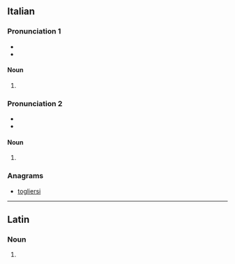 ==Italian==

===Pronunciation 1===
{{rfc-pron-n|Pronunciation 1|lang=it}}
* {{IPA|/sorˈtiled͡ʒi/|[s̪or̺ˈt̪͡iː.l̺e.d͡ʒi]|lang=it}}
* {{hyphenation|sor|tì|le|gi|lang=it}}

====Noun====
{{head|it|noun plural form|g=m}}

# {{plural of|sortilego|lang=it}}

===Pronunciation 2===
* {{IPA|/sortiˈlɛd͡ʒi/|[s̪or̺.t̪͡iˈl̺ɛː.d͡ʒi]|lang=it}}
* {{hyphenation|sor|ti|lè|gi|lang=it}}

====Noun====
{{head|it|noun plural form|g=m}}

# {{plural of|sortilegio|lang=it}}

===Anagrams===
* [[togliersi#Italian|togliersi]]

----

==Latin==

===Noun===
{{la-noun-form|sortilegī}}

# {{inflection of|sortilegum||gen|s|lang=la}}